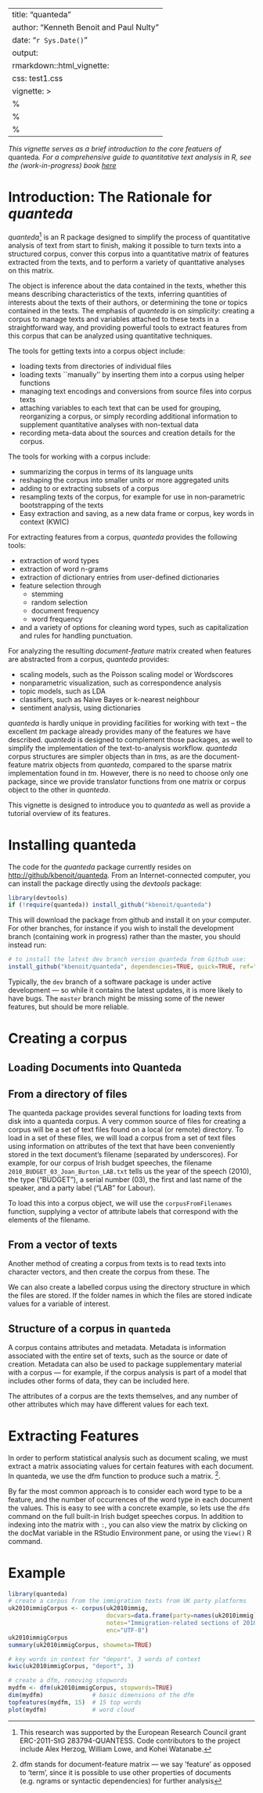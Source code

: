 

---
title: "quanteda"
author: "Kenneth Benoit and Paul Nulty"
date: "`r Sys.Date()`"
output:
    rmarkdown::html_vignette:
        css: test1.css
vignette: >
  %\VignetteIndexEntry{quanteda}
  %\VignetteEngine{knitr::rmarkdown}
  %\usepackage[utf8]{inputenc}
---

*This vignette serves as a brief introduction to the core featuers of *quanteda*. For a comprehensive guide to quantitative text analysis in R, see the (work-in-progress) book [here](http://kbenoit.github.io/quanteda)*


# Introduction: The Rationale for *quanteda*

*quanteda*[^thanks] is an R package designed to simplify the process of
quantitative analysis of text from start to finish, making it possible
to turn texts into a structured corpus, conver this corpus into a
quantitative matrix of features extracted from the texts, and to
perform a variety of quanttative analyses on this matrix.

[^thanks]: This research was supported by the European
    Research Council grant ERC-2011-StG 283794-QUANTESS.  Code
    contributors to the project include Alex Herzog, William Lowe, and
    Kohei Watanabe.

The object is inference about the data contained in the texts, whether this means
describing characteristics of the texts, inferring quantities of
interests about the texts of their authors, or determining the tone or
topics contained in the texts.  The emphasis of *quanteda* is on
*simplicity*: creating a corpus to manage texts and variables
attached to these texts in a straightforward way, and providing
powerful tools to extract features from this corpus that can be
analyzed using quantitative techniques.

The tools for getting texts into a corpus object include: 

* loading texts from directories of individual files
* loading texts ``manually'' by inserting them into a corpus using
  helper functions
*  managing text encodings and conversions from source files into
  corpus texts
* attaching variables to each text that can be used for grouping,
  reorganizing a corpus, or simply recording additional information to
  supplement quantitative analyses with non-textual data
* recording meta-data about the sources and creation details for
  the corpus.
  
The tools for working with a corpus include:

* summarizing the corpus in terms of its language units
* reshaping the corpus into smaller units or more aggregated units
* adding to or extracting subsets of a corpus
* resampling texts of the corpus, for example for use in
  non-parametric bootstrapping of the texts
* Easy extraction and saving, as a new data frame or corpus, key
    words in context (KWIC)

For extracting features from a corpus, *quanteda* provides the following tools:

* extraction of word types
* extraction of word n-grams
* extraction of dictionary entries from user-defined dictionaries
* feature selection through
    - stemming
    - random selection
    - document frequency
    - word frequency
* and a variety of options for cleaning word types, such as
    capitalization and rules for handling punctuation.

For analyzing the resulting *document-feature* matrix created
when features are abstracted from a corpus, *quanteda* provides:

* scaling models, such as the Poisson scaling model or Wordscores
* nonparametric visualization, such as correspondence analysis
* topic models, such as LDA
* classifiers, such as Naive Bayes or k-nearest neighbour
* sentiment analysis, using dictionaries

*quanteda* is hardly unique in providing facilities for working with
text -- the excellent *tm* package already provides many of the
features we have described.  *quanteda* is designed to complement those
packages, as well to simplify the implementation of the
text-to-analysis workflow.  *quanteda* corpus structures are simpler
objects than in *tm*s, as are the document-feature matrix
objects from *quanteda*, compared to the sparse matrix implementation
found in *tm*.  However, there is no need to choose only one
package, since we provide translator functions from one matrix or
corpus object to the other in *quanteda*.

This vignette is designed to introduce you to *quanteda* as well as
provide a tutorial overview of its features.

Installing quanteda
====================

The code for the *quanteda* package currently resides on
<http://github/kbenoit/quanteda>.  From an Internet-connected
computer, you can install the package directly using the
*devtools* package:

```r
library(devtools)
if (!require(quanteda)) install_github("kbenoit/quanteda")
```

This will download the package from github and install it on your computer.
For other branches, for instance if you wish to install the
development branch (containing work in progress) rather than the
master, you should instead run:

```r
# to install the latest dev branch version quanteda from Github use:
install_github("kbenoit/quanteda", dependencies=TRUE, quick=TRUE, ref="dev")
```

Typically, the `dev` branch of a software package is under active
development --- so while it contains the latest updates, it is more likely
to have bugs. The `master` branch might be missing some of the newer
features, but should be more reliable.

Creating a corpus
==============================

Loading Documents into Quanteda
-------------------------------

## From a directory of files
The quanteda package provides several functions for loading texts from
disk into a quanteda corpus. A very common source of files for creating
a corpus will be a set of text files found on a local (or remote)
directory. To load in a set of these files, we will load a corpus from a
set of text files using information on attributes of the text that have
been conveniently stored in the text document’s filename (separated by
underscores). For example, for our corpus of Irish budget speeches, the
filename `2010_BUDGET_03_Joan_Burton_LAB.txt` tells us the year of the
speech (2010), the type (“BUDGET”), a serial number (03), the first and
last name of the speaker, and a party label (“LAB” for Labour).

To load this into a corpus object, we will use the `corpusFromFilenames`
function, supplying a vector of attribute labels that correspond with
the elements of the filename.

## From a vector of texts

Another method of creating a corpus from texts is to read texts into
character vectors, and then create the corpus from these. The

We can also create a labelled corpus using the directory structure in
which the files are stored. If the folder names in which the files are
stored indicate values for a variable of interest.


Structure of a corpus in `quanteda`
-----------------------------------

A corpus contains attributes and metadata. Metadata is information
associated with the entire set of texts, such as the source or date of
creation. Metadata can also be used to package supplementary material
with a corpus — for example, if the corpus analysis is part of a model
that includes other forms of data, they can be included here.

The attributes of a corpus are the texts themselves, and any number of
other attributes which may have different values for each text.

Extracting Features
===================

In order to perform statistical analysis such as document scaling, we
must extract a matrix associating values for certain features with each
document. In quanteda, we use the dfm function to produce such a matrix.
[^1].

By far the most common approach is to consider each word type to be a
feature, and the number of occurrences of the word type in each document
the values. This is easy to see with a concrete example, so lets use the
`dfm` command on the full built-in Irish budget speeches corpus. In
addition to indexing into the matrix with `:`, you can also view the
matrix by clicking on the docMat variable in the RStudio Environment
pane, or using the `View()` R command.

[^1]: dfm stands for document-feature matrix — we say ‘feature’ as
    opposed to ‘term’, since it is possible to use other properties of
    documents (e.g. ngrams or syntactic dependencies) for further
    analysis
    
Example
===================

```r
library(quanteda)
# create a corpus from the immigration texts from UK party platforms
uk2010immigCorpus <- corpus(uk2010immig,
                            docvars=data.frame(party=names(uk2010immig)),
                            notes="Immigration-related sections of 2010 UK party manifestos",
                            enc="UTF-8")
uk2010immigCorpus
summary(uk2010immigCorpus, showmeta=TRUE)

# key words in context for "deport", 3 words of context
kwic(uk2010immigCorpus, "deport", 3)

# create a dfm, removing stopwords
mydfm <- dfm(uk2010immigCorpus, stopwords=TRUE)
dim(mydfm)              # basic dimensions of the dfm
topfeatures(mydfm, 15)  # 15 top words
plot(mydfm)             # word cloud  

```


